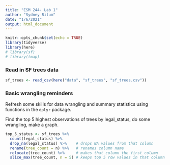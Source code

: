 ```yaml
---
title: "ESM 244- Lab 1"
author: "Sydney Rilum"
date: "1/6/2021"
output: html_document
---
```


```r
knitr::opts_chunk$set(echo = TRUE)
library(tidyverse)
library(here)
# library(sf)
# library(tmap)
```

### Read in SF trees data

```r
sf_trees <- read_csv(here("data", "sf_trees", "sf_trees.csv"))
```

### Basic wrangling reminders

Refresh some skills for data wrangling and summary statistics using functions in the `dplyr` package.

Find the top 5 highest observations of trees by legal_status, do some wrangling, make a graph.

```r
top_5_status <- sf_trees %>% 
  count(legal_status) %>% 
  drop_na(legal_status) %>%    # drops NA values from that column
  rename(tree_count = n) %>%   # renames column name
  relocate(tree_count) %>%     # makes that column the first column
  slice_max(tree_count, n = 5) # keeps top 5 row values in that column
  
```

